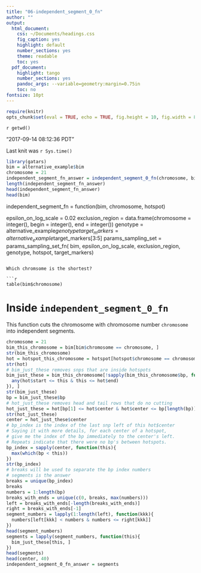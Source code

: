 ```yaml
---
title: "06-independent_segment_0_fn"
author: ""
output:
  html_document:
    css: ~/Documents/headings.css
    fig_caption: yes
    highlight: default
    number_sections: yes
    theme: readable
    toc: yes
  pdf_document:
    highlight: tango
    number_sections: yes
    pandoc_args: --variable=geometry:margin=0.75in
    toc: no
fontsize: 10pt
---
```

<A NAME="top"> </A>

```r
require(knitr)
opts_chunk$set(eval = TRUE, echo = TRUE, fig.height = 10, fig.width = 8, tidy=FALSE)
```

`r getwd()`  

"2017-09-14 08:12:36 PDT"

Last knit was `r Sys.time()`

```r
library(gatars)
bim = alternative_example$bim
chromosome = 21
independent_segment_fn_answer = independent_segment_0_fn(chromosome, bim, hotspot)
length(independent_segment_fn_answer)
head(independent_segment_fn_answer)
head(bim)
```

independent_segment_fn = function(bim, chromosome, hotspot)

epsilon_on_log_scale = 0.02
exclusion_region = data.frame(chromosome = integer(), begin = integer(), end = integer())
genotype = alternative_example$genotype
target_markers = alternative_example$target_markers[3:5]
params_sampling_set = params_sampling_set_fn(
  bim, epsilon_on_log_scale, exclusion_region,
  genotype, hotspot, target_markers)
```

Which chromsome is the shortest?

```r
table(bim$chromosome)
```



# Inside `independent_segment_0_fn`

This function cuts the chromosome with chromosome number `chromosome` into independent segments.


```r
chromosome = 21
bim_this_chromosome = bim[bim$chromosome == chromosome, ]
str(bim_this_chromosome)
hot = hotspot_this_chromosome = hotspot[hotspot$chromosome == chromosome, ]
str(hot)
# bim_just_these removes snps that are inside hotspots
bim_just_these = bim_this_chromosome[!sapply(bim_this_chromosome$bp, function(this){
  any(hot$start <= this & this <= hot$end)
}), ]
str(bim_just_these)
bp = bim_just_these$bp
# hot_just_these removes head and tail rows that do no cutting
hot_just_these = hot[bp[1] <= hot$center & hot$center <= bp[length(bp)], ]
str(hot_just_these)
center = hot_just_these$center
# bp_index is the index of the last snp left of this hot$center
# Saying it with more details, for each center of a hotspot, 
# give me the index of the bp immediately to the center's left.
# Repeats indicate that there were no bp's between hotspots.
bp_index = sapply(center, function(this){
  max(which(bp < this))
})
str(bp_index)
# breaks will be used to separate the bp index numbers
# segments is the answer
breaks = unique(bp_index)
breaks
numbers = 1:length(bp)
breaks_with_ends = unique(c(0, breaks, max(numbers)))
left = breaks_with_ends[-length(breaks_with_ends)]
right = breaks_with_ends[-1]
segment_numbers = lapply(1:length(left), function(kkk){
  numbers[left[kkk] < numbers & numbers <= right[kkk]]
})
head(segment_numbers)
segments = lapply(segment_numbers, function(this){
  bim_just_these[this, ]
})
head(segments)
head(center, 40)
independent_segment_0_fn_answer = segments
```

